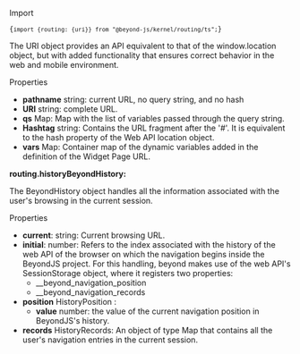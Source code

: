 
<Title>URI object</Title>

Import

<Code>{`import {routing: {uri}} from "@beyond-js/kernel/routing/ts";`}</Code>

The URI object provides an API equivalent to that of the window.location object, but with added functionality that ensures correct behavior in the web and mobile environment.

<Subtitle>Properties</Subtitle>

-   **pathname** string: current URL, no query string, and no hash
-   **URI** string: complete URL.
-   **qs** Map: Map with the list of variables passed through the query string.
-   **Hashtag** string: Contains the URL fragment after the '#'. It is equivalent to the hash property of the Web API location object.
-   **vars** Map: Container map of the dynamic variables added in the definition of the <Link to="/widgets#page">Widget Page URL.</Link>

**routing.historyBeyondHistory:**

The BeyondHistory object handles all the information associated with the user's browsing in the current session.

<Subtitle>Properties</Subtitle>

-   **current**: string: Current browsing URL.
-   **initial**: number: Refers to the index associated with the history of the web API of the browser on which the navigation begins inside the BeyondJS project. For this handling, beyond makes use of the web API's SessionStorage object, where it registers two properties:
    -   \_\_beyond_navigation_position
    -   \_\_beyond_navigation_records
-   **position** HistoryPosition :
    -   **value** number: the value of the current navigation position in BeyondJS's history.
-   **records** HistoryRecords: An object of type Map that contains all the user's navigation entries in the current session.
